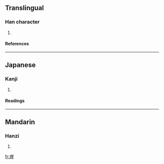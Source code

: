 ==Translingual==
===Han character===
{{Han char|rn=86|rad=火|as=09|sn=13|four=9681<sub>5</sub>|canj=火日竹一 (FAHM)}}
# {{defn|Han|sort=火09}}
====References====
{{Han ref|kx=0676.060|dkj=19180|dj=1087.110|hdz=32217.040|uh=714B|ud=29003|bh=DE7A|bd=56954}}

----
==Japanese==
===Kanji===
{{ja-kanji|grade=|rs=火09}}
# {{defn|Japanese}} 
====Readings====
{{ja-readings|on=[[せい]] (sei), [[しょう]] (shō)|kun=[[あつい]] (atsui)}}

----
==Mandarin==
===Hanzi===
{{cmn-hanzi|pin=[[xīng]] (xing1)|wg=hsing<sup>1</sup>}}
# {{defn|Mandarin}}

[[fr:煋]]